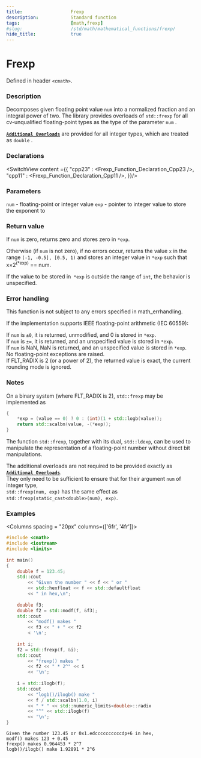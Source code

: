 ```yaml
---
title:                  Frexp
description:            Standard function
tags:                   [math,frexp]
#slug:                  /std/math/mathematical_functions/frexp/
hide_title:             true
---
```




# Frexp

Defined in header `<cmath>`.

### Description

Decomposes given floating point value `num` into a normalized fraction and an integral power of two. 
The library provides overloads of `std::frexp` for all cv-unqualified floating-point types as the type of the parameter `num` <Since v='cpp23'></Since>.

<a href='#declarations'><code><b>Additional Overloads</b></code></a> are provided for all integer types, which are treated as `double`
<Since v='cpp11'></Since>.


### Declarations

<SwitchView content ={{
    "cpp23" : <Frexp_Function_Declaration_Cpp23 />,
    "cpp11" : <Frexp_Function_Declaration_Cpp11 />,
}}/>


### Parameters
 
`num` - floating-point or integer value
`exp` - pointer to integer value to store the exponent to

### Return value

If `num` is zero, returns zero and stores zero in `*exp`.

Otherwise (if `num` is not zero), if no errors occur, returns the value `x` in the range `(-1, -0.5], [0.5, 1)` and stores an integer value in `*exp` 
such that x×2<sup>(*exp)</sup> == num.

If the value to be stored in` *exp` is outside the range of `int`, the behavior is unspecified.

### Error handling

This function is not subject to any errors specified in math_errhandling.

If the implementation supports IEEE floating-point arithmetic (IEC 60559):

If `num` is `±0`, it is returned, unmodified, and 0 is stored in `*exp`. <br/>
If `num` is `±∞`, it is returned, and an unspecified value is stored in `*exp`. <br/>
If `num` is NaN, NaN is returned, and an unspecified value is stored in `*exp`. <br/>
No floating-point exceptions are raised. <br/>
If FLT_RADIX is 2 (or a power of 2), the returned value is exact, the current rounding mode is ignored. <br/>

### Notes

On a binary system (where FLT_RADIX is 2), `std::frexp` may be implemented as
```cpp
{
    *exp = (value == 0) ? 0 : (int)(1 + std::logb(value));
    return std::scalbn(value, -(*exp));
}
```
The function `std::frexp`, together with its dual, `std::ldexp`, can be used to manipulate the representation of a floating-point 
number without direct bit manipulations.

The additional overloads are not required to be provided exactly as <a href='#declarations'><code><b>Additional Overloads</b></code></a>. <br/>
They only need to be sufficient to ensure that for their argument `num` of integer type, <br/>
`std::frexp(num, exp)` has the same effect as `std::frexp(static_cast<double>(num), exp)`.

### Examples



<Columns spacing = "20px" columns={['6fr', '4fr']}>
<div>

```cpp
#include <cmath>
#include <iostream>
#include <limits>
 
int main()
{
    double f = 123.45;
    std::cout 
        << "Given the number " << f << " or " 
        << std::hexfloat << f << std::defaultfloat 
        << " in hex,\n";
 
    double f3;
    double f2 = std::modf(f, &f3);
    std::cout 
        << "modf() makes " 
        << f3 << " + " << f2 
        < '\n';
 
    int i;
    f2 = std::frexp(f, &i);
    std::cout 
        << "frexp() makes " 
        << f2 << " * 2^" << i 
        << '\n';
 
    i = std::ilogb(f);
    std::cout 
        << "logb()/ilogb() make " 
        << f / std::scalbn(1.0, i)
        << " * " << std::numeric_limits<double>::radix
        << "^" << std::ilogb(f) 
        << '\n';
}
```

</div>

<div>

```plaintext title="Possible Result"
Given the number 123.45 or 0x1.edccccccccccdp+6 in hex,
modf() makes 123 + 0.45
frexp() makes 0.964453 * 2^7
logb()/ilogb() make 1.92891 * 2^6
```

</div>
</Columns>
